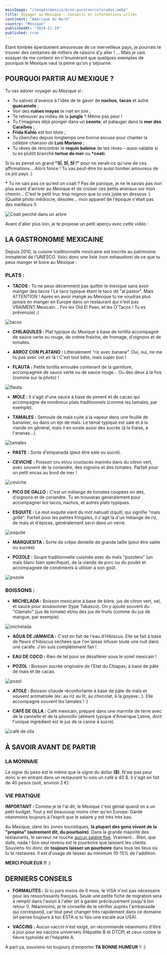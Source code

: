 ```yaml
---
mainImage: "/images/mexico/qroo-yucatan/coloradas.webp"
title: Voyager au Mexique — Conseils et informations utiles
continent: "Amérique du Nord"
country: "Mexique"
publishedAt: "2024-11-19"
published: true
---
```


Étant tombée éperdument amoureuse de ce merveilleux pays, je pourrais te trouver des centaines de milliers de raisons d'y aller ! ... Mais je vais essayer de me contenir en n'énumérant que quelques exemples de pourquoi le Mexique vaut la peine qu'on y séjourne.  

## POURQUOI PARTIR AU MEXIQUE ?

Tu vas adorer voyager au Mexique si :  

- Tu salives d'avance à l'idée de te gaver de **nachos**, **tacos** et autre  **guacamole** ; 
- Voir des **ruines mayas** te met en joie ;   
- Te retrouver au milieu de la **jungle** ? Même pas peur !  
- Tu t'imagines déjà plonger dans un **cenote**, et patauger dans la **mer des Caraïbes** ;  
- **Frida Kahlo** est ton idole ;  
- Tu cherches depuis longtemps une bonne excuse pour chanter la célèbre chanson de **Luis Mariano** ;  
- Tu rêves de rencontrer le **requin baleine** de tes rêves – aussi valable si tu es plutôt branché **tortue de mer** ou __*__**coati**.  

Si tu as pensé un grand **"SÍ, SÍ, SÍ !"** pour ne serait-ce qu'une de ces affirmations... Alors fonce ! Tu vas peut-être toi aussi tomber amoureux de ce joli pays :)


__*__ Tu ne sais pas ce qu'est un coati ? Pas de panique, je ne le savais pas non plus avant d'arriver au Mexique et de croiser ces petits animaux sur mon chemin... C'est le petit truc trop mignon que tu vois juste en dessous :)  (Qualité photo médiocre, désolée... mon appareil de l'époque n'était pas des meilleurs !)
<div className="flex">
  <img className= "w-1/2 mx-auto" src="/images/mexico/qroo-yucatan/coati.webp" alt="Coati perché dans un arbre" />
</div>
  
Avant d'aller plus loin, je te propose un petit aperçu avec cette vidéo : 
<YouTube id="lt7i-qrPvys" />


## LA GASTRONOMIE MEXICAINE

Depuis 2010, la cuisine traditionnelle mexicaine est inscrite au patrimoine immatériel de l'UNESCO. Voici donc une liste (non exhaustive) de ce que tu peux manger et boire au Mexique :


### PLATS :
- **TACOS :** Tu ne peux décemment pas quitter le mexique sans avoir manger des tacos ! Le taco typique étant le taco dit "al pastor". Mais ATTENTION ! Après en avoir mangé au Mexique tu ne voudras plus jamais en manger en Europe dans un restaurant qui n'est pas VRAIMENT Mexicain... Fini les Old El Paso, et les O'Tacos ! Tu es prévenu(e) ;)
<div className="flex">
  <img className= "w-1/2 mx-auto" src="/images/mexico/food/tacos.webp" alt="tacos" />
</div>

- **CHILAQUILES :** Plat typique du Mexique à base de tortilla accompagné de sauce verte ou rouge, de crème fraiche, de fromage, d'oignons et de tomates.

- **ARROZ CON PLATANO :** Littéralement "riz avec banane". Oui, oui, ne me lis pas avec cet air là ! C'est tout bête, mais super bon !

- **FLAUTA :** Petite tortilla enroulée contenant de la garniture, accompagnée de sauce verte ou de sauce rouge... Ou des deux à la fois (comme sur la photo) !
<div className="flex">
  <img className= "w-1/2 mx-auto" src="/images/mexico/food/flauta.webp" alt="flauta" />
</div>

- **MOLE :** Il s'agit d'une sauce à base de piment et de cacao qui accompagne de nombreux plats traditionnels (comme les tamales, par exemple).

- **TAMALES :** Semoule de maïs cuite à la vapeur dans une feuille de bananier, ou dans un épi de maïs.  Le tamal typique est salé et à la viande en général, mais il en existe aussi des sucrés (à la fraise, à l'ananas...).
<div className="flex">
  <img className= "w-1/2 mx-auto" src="/images/mexico/food/tamales.webp" alt="tamales" />
</div>

- **PASTE :** Sorte d'empanada (peut être salé ou sucré).


- **CEVICHE :** Poisson cru et/ou crustacés marinés dans du citron vert, avec souvent de la coriandre, des oignons et des tomates. Parfait pour un petit encas au bord de mer !
<div className="flex">
  <img className= "w-1/2 mx-auto" src="/images/mexico/food/ceviche.webp" alt="ceviche" />
</div>

- **PICO DE GALLO :** C'est un mélange de tomates coupées en dés, d'oignons et de coriandre. Tu en trouveras généralement pour accompagner les tacos, nachos, et autres plats typiques.

- **ESQUITE :** Le mot esquite vient du mot nahuatl ízquitl, qui signifie "maïs grillé". Parfait pour les petites fringales, il s'agit là d'un mélange de riz, de maïs et d'épices, généralement servi dans un verre.
<div className="flex">
  <img className= "w-1/2 mx-auto" src="/images/mexico/food/esquite.webp" alt="esquite" />
</div>

- **MARQUESITA :** Sorte de crêpe dentelle de grande taille (peut être salée ou sucrée)

- **POZOLE :** Soupe traditionnelle cuisinée avec du maïs "pozolero" (un maïs blanc bien spécifique), de la viande de porc ou du poulet et accompagnée de condiments à utiliser à son goût.
<div className="flex">
  <img className= "w-1/2 mx-auto" src="/images/mexico/food/pozole.webp" alt="pozole" />
</div>



### BOISSONS :
- **MICHELADA :** Boisson mexicaine à base de bière, jus de citron vert, sel, et sauce pour assaisonner (type Tabasco). On y ajoute souvent du "Clamato" (jus de tomate) et/ou des jus de fruits (comme du jus de mangue, par exemple).
<div className="flex">
  <img className= "w-1/2 mx-auto" src="/images/mexico/food/michelada.webp" alt="michelada" />
</div>


- **AGUA DE JAMAICA :** C'est en fait de l'eau d'Hibiscus. Elle se fait à base de fleurs d'hibiscus séchées que l'on laisse infuser toute une nuit dans une carafe. J'en suis complètement fan !


- **EAU DE COCO :** Rien de tel pour se désaltérer sous le soleil mexicain !

- **POZOL :** Boisson sucrée originaire de l'Etat du Chiapas, à base de pâte de maïs et de cacao.
<div className="flex">
  <img className= "max-h-20 mx-auto" src="/images/mexico/food/pozol.webp" alt="pozol" />
</div>


- **ATOLE :** Boisson chaude réconfortante à base de pâte de maïs et souvent aromatisée (ex: au riz au lit, au chocolat, à la goyave...). Elle accompagne souvent les tamales ! :) 


- **CAFÉ DE OLLA :** Café mexicain, préparé dans une marmite de terre avec de la cannelle et de la piloncillo (aliment typique d'Amérique Latine, dont l'unique ingrédient est le jus de la canne à sucre).
<div className="flex">
  <img className= "w-1/2 mx-auto" src="/images/mexico/food/café-olla.webp" alt="café de olla" />
</div>


## À SAVOIR AVANT DE PARTIR

### LA MONNAIE

Le signe du peso est le même que le signe du dollar **($)**. N'aie pas peur donc si en entrant dans un restaurant tu vois un café à 40 $. Il s'agit en fait de 40 pesos (soit, environ 2 €).


### VIE PRATIQUE

**IMPORTANT :** Comme je te l'ai dit, le Mexique c'est génial quand on a un petit budget. Tout y est beaucoup moins cher qu'en Europe. Garde néanmoins toujours à l'esprit que le salaire y est très très bas. 

Au Mexique, dans les zones touristiques, **la plupart des gens vivent de la "propina" (autrement dit, du pourboire)**. Dans la grande majorité des restaurants, le serveur ne touche <u>aucun salaire fixe</u>. Vraiment... Rien, que dalle, nada ! Son seul revenu est le pourboire que laissent les clients. Souviens-toi donc de **toujours laisser un pourboire** dans tous les lieux où tu te restaures. Il est d'usage de laisser au minimum 10-15% de l'addition. 

**MERCI POUR EUX !!** :)



## DERNIERS CONSEILS
- **FORMALITÉS :** Si tu pars moins de 6 mois, le VISA n'est pas nécessaire pour les ressortissants français. Seule une petite fiche de migration sera à remplir dans l'avion à l'aller (et à garder précieusement jusqu'à ton retour !). Néanmoins, je te conseille de le vérifier auprès l'ambassade qui correspond, car tout peut changer très rapidement dans ce domaine (et pense toujours à ton ESTA si tu fais une escale aux USA).

- **VACCINS :**  Aucun vaccin n'est exigé, on recommande néanmoins d'être à jour pour les vaccins universels (Hépatite B et DTCP) et ceux contre la fièvre typhoïde et l'hépatite A.



À part ça, souviens-toi toujours d'emporter **TA BONNE HUMEUR** !! :)


